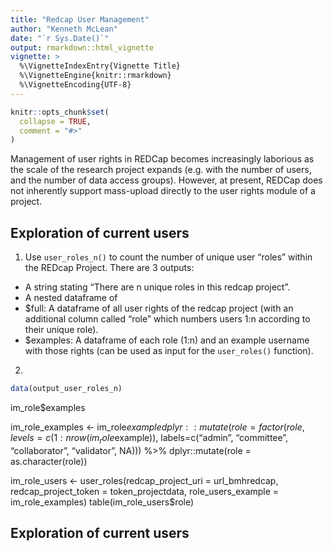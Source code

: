 ```yaml
---
title: "Redcap User Management"
author: "Kenneth McLean"
date: "`r Sys.Date()`"
output: rmarkdown::html_vignette
vignette: >
  %\VignetteIndexEntry{Vignette Title}
  %\VignetteEngine{knitr::rmarkdown}
  %\VignetteEncoding{UTF-8}
---
```


```r
knitr::opts_chunk$set(
  collapse = TRUE,
  comment = "#>"
)
```

Management of user rights in REDCap becomes increasingly laborious as the scale of the research project expands (e.g. with the number of users, and the number of data access groups). However, at present, REDCap does not inherently support mass-upload directly to the user rights module of a project. 

## Exploration of current users
1. Use `user_roles_n()` to count the number of unique user "roles" within the REDcap Project. There are 3 outputs:
 - A string stating "There are n unique roles in this redcap project".
 - A nested dataframe of
  - $full: A dataframe of all user rights of the redcap project (with an additional column called "role" which numbers users 1:n according to their unique role).
  - $examples: A dataframe of each role (1:n) and an example username with those rights (can be used as input for the `user_roles()` function).

2. 



```r
data(output_user_roles_n)
```

im_role$examples

im_role_examples <- im_role$example %>%
   dplyr::mutate(role = factor(role,
                       levels=c(1:nrow(im_role$example)),
                       labels=c("admin", "committee", "collaborator", "validator", NA))) %>%
  dplyr::mutate(role = as.character(role))


im_role_users <- user_roles(redcap_project_uri = url_bmhredcap,
                            redcap_project_token = token_projectdata,
                            role_users_example = im_role_examples)
table(im_role_users$role)


## Exploration of current users
